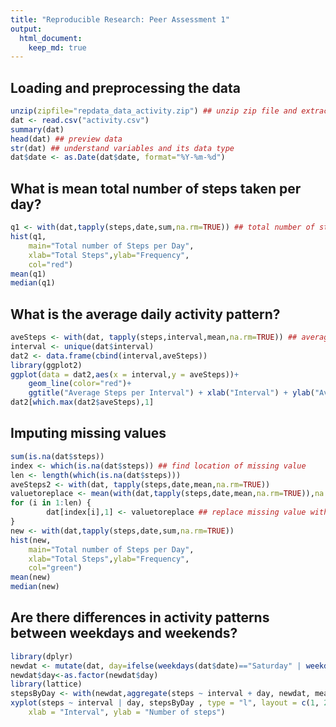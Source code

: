 ```yaml
---
title: "Reproducible Research: Peer Assessment 1"
output: 
  html_document: 
    keep_md: true
---
```



## Loading and preprocessing the data
```r
unzip(zipfile="repdata_data_activity.zip") ## unzip zip file and extract it out
dat <- read.csv("activity.csv")
summary(dat)
head(dat) ## preview data
str(dat) ## understand variables and its data type
dat$date <- as.Date(dat$date, format="%Y-%m-%d")
```


## What is mean total number of steps taken per day?
```r
q1 <- with(dat,tapply(steps,date,sum,na.rm=TRUE)) ## total number of steps group by date
hist(q1,
	main="Total number of Steps per Day",
	xlab="Total Steps",ylab="Frequency",
	col="red")
mean(q1)
median(q1)
```


## What is the average daily activity pattern?
```r
aveSteps <- with(dat, tapply(steps,interval,mean,na.rm=TRUE)) ## average steps
interval <- unique(dat$interval) 
dat2 <- data.frame(cbind(interval,aveSteps))
library(ggplot2)
ggplot(data = dat2,aes(x = interval,y = aveSteps))+
	geom_line(color="red")+
	ggtitle("Average Steps per Interval") + xlab("Interval") + ylab("Average Steps")
dat2[which.max(dat2$aveSteps),1]
```


## Imputing missing values
```r
sum(is.na(dat$steps))
index <- which(is.na(dat$steps)) ## find location of missing value
len <- length(which(is.na(dat$steps)))
aveSteps2 <- with(dat, tapply(steps,date,mean,na.rm=TRUE))
valuetoreplace <- mean(with(dat,tapply(steps,date,mean,na.rm=TRUE)),na.rm = TRUE)
for (i in 1:len) {
        dat[index[i],1] <- valuetoreplace ## replace missing value with mean of steps
}
new <- with(dat,tapply(steps,date,sum,na.rm=TRUE))
hist(new,
	main="Total number of Steps per Day",
	xlab="Total Steps",ylab="Frequency",
	col="green")
mean(new)
median(new)
```


## Are there differences in activity patterns between weekdays and weekends?
```r
library(dplyr)
newdat <- mutate(dat, day=ifelse(weekdays(dat$date)=="Saturday" | weekdays(dat$date)=="Sunday","weekend","weekday"))
newdat$day<-as.factor(newdat$day)
library(lattice)
stepsByDay <- with(newdat,aggregate(steps ~ interval + day, newdat, mean))
xyplot(steps ~ interval | day, stepsByDay , type = "l", layout = c(1, 2), 
    xlab = "Interval", ylab = "Number of steps")

```
